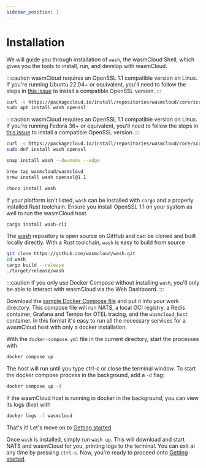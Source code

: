 ```yaml
---
sidebar_position: 1
---
```



# Installation

We will guide you through installation of `wash`, the wasmCloud Shell, which gives you the tools to install, run, and develop with wasmCloud.

<Tabs>
  <TabItem value="ubuntudebian" label="Ubuntu/Debian" default>

:::caution
wasmCloud requires an OpenSSL 1.1 compatible version on Linux. If you're running Ubuntu 22.04+ or equivalent, you'll need to follow the steps in [this issue](https://github.com/wasmCloud/wash/issues/366) to install a compatible OpenSSL version.
:::

```bash
curl -s https://packagecloud.io/install/repositories/wasmcloud/core/script.deb.sh | sudo bash
sudo apt install wash openssl
```

  </TabItem>
  <TabItem value="fedora" label="Fedora">

:::caution
wasmCloud requires an OpenSSL 1.1 compatible version on Linux. If you're running Fedora 36+ or equivalent, you'll need to follow the steps in [this issue](https://github.com/wasmCloud/wash/issues/366) to install a compatible OpenSSL version.
:::

```bash
curl -s https://packagecloud.io/install/repositories/wasmcloud/core/script.rpm.sh | sudo bash
sudo dnf install wash openssl
```

  </TabItem>
  <TabItem value="snap" label="Snap">

```bash
snap install wash --devmode --edge
```

  </TabItem>
  <TabItem value="mac" label="MacOS">

```bash
brew tap wasmcloud/wasmcloud
brew install wash openssl@1.1
```

  </TabItem>
  <TabItem value="windows" label="Windows">

```powershell
choco install wash
```

  </TabItem>
  <TabItem value="rust" label="Rust">

If your platform isn't listed, `wash` can be installed with `cargo` and a properly installed Rust toolchain. Ensure you install OpenSSL 1.1 on your system as well to run the wasmCloud host.

```bash
cargo install wash-cli
```

  </TabItem>
  <TabItem value="source" label="Source">

The [wash](https://github.com/wasmcloud/wash) repository is open source on GitHub and can be cloned and built locally directly. With a Rust toolchain, `wash` is easy to build from source

```bash
git clone https://github.com/wasmcloud/wash.git
cd wash
cargo build --release
./target/release/wash
```

  </TabItem>
  <TabItem value="docker" label="Docker Compose">

:::caution
If you only use Docker Compose without installing `wash`, you'll only be able to interact with wasmCloud via the Web Dashboard.
:::

Download the [sample Docker Compose file](https://raw.githubusercontent.com/wasmCloud/examples/main/docker/docker-compose.yml) and put it into your work directory.
This compose file will run NATS, a local OCI registry, a Redis container, Grafana and Tempo for OTEL tracing, and the `wasmcloud_host` container. In this format it's easy to run all the necessary services for a wasmCloud host with only a docker installation.

With the `docker-compose.yml` file in the current directory, start the processes with

```bash
docker compose up
```

The host will run until you type ctrl-c or close the terminal window. To start the docker compose process in the background, add a `-d` flag:

```bash
docker compose up -d
```

If the wasmCloud host is running in docker in the background, you can view its logs (live) with

```bash
docker logs -f wasmcloud
```

That's it! Let's move on to [Getting started](/docs/getting-started.mdx)

  </TabItem>
</Tabs>

Once `wash` is installed, simply run `wash up`. This will download and start NATS and wasmCloud for you, printing logs to the terminal. You can exit at any time by pressing `ctrl-c`. Now, you're ready to proceed onto [Getting started](/docs/getting-started.mdx).
